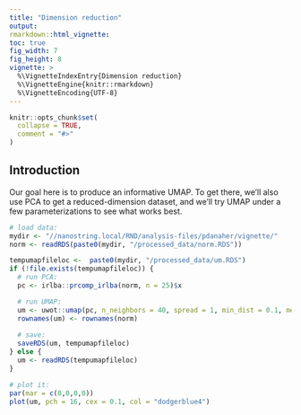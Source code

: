 ```yaml
---
title: "Dimension reduction"
output: 
rmarkdown::html_vignette: 
toc: true
fig_width: 7 
fig_height: 8 
vignette: >
  %\VignetteIndexEntry{Dimension reduction}
  %\VignetteEngine{knitr::rmarkdown}
  %\VignetteEncoding{UTF-8}
---
```

<style>
p.caption {
  font-size: 1.5em;
}
</style>
```r
knitr::opts_chunk$set(
  collapse = TRUE,
  comment = "#>"
)
```


## Introduction

Our goal here is to produce an informative UMAP. To get there, we'll also use PCA to get a reduced-dimension dataset,
and we'll try UMAP under a few parameterizations to see what works best.

```r
# load data:
mydir <- "//nanostring.local/RND/analysis-files/pdanaher/vignette/"
norm <- readRDS(paste0(mydir, "/processed_data/norm.RDS"))

tempumapfileloc <-  paste0(mydir, "/processed_data/um.RDS")
if (!file.exists(tempumapfileloc)) {
  # run PCA:
  pc <- irlba::prcomp_irlba(norm, n = 25)$x

  # run UMAP:
  um <- uwot::umap(pc, n_neighbors = 40, spread = 1, min_dist = 0.1, metric = "cosine")
  rownames(um) <- rownames(norm)
  
  # save:
  saveRDS(um, tempumapfileloc)
} else {
  um <- readRDS(tempumapfileloc)
}

# plot it:
par(mar = c(0,0,0,0))
plot(um, pch = 16, cex = 0.1, col = "dodgerblue4")
```





